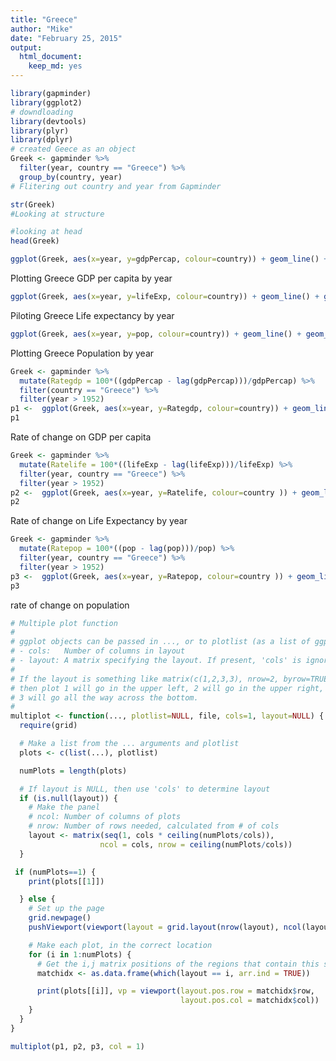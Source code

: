 ```yaml
---
title: "Greece"
author: "Mike"
date: "February 25, 2015"
output: 
  html_document:
    keep_md: yes
---
```


```r
library(gapminder)
library(ggplot2)
# downdloading 
library(devtools)
library(plyr)
library(dplyr)
# created Geece as an object 
Greek <- gapminder %>%
  filter(year, country == "Greece") %>%
  group_by(country, year) 
# Flitering out country and year from Gapminder
```

```r
str(Greek) 
#Looking at structure
```
```r
#looking at head
head(Greek)
```
```r
ggplot(Greek, aes(x=year, y=gdpPercap, colour=country)) + geom_line() + geom_point() + geom_line(colour = "blue") + ggtitle("Greece GDP per captia") 
```

Plotting Greece GDP per capita by year



```r

ggplot(Greek, aes(x=year, y=lifeExp, colour=country)) + geom_line() + geom_point() + geom_line(colour = "blue") + ggtitle("Greece Life Expectancy")

```

Piloting Greece Life expectancy by year



```r

ggplot(Greek, aes(x=year, y=pop, colour=country)) + geom_line() + geom_point() + geom_line(colour = "blue") + ggtitle("Greece Population per year")
```


Plotting Greece Population by year

```r
Greek <- gapminder %>% 
  mutate(Rategdp = 100*((gdpPercap - lag(gdpPercap)))/gdpPercap) %>%
  filter(country == "Greece") %>%
  filter(year > 1952) 
p1 <-  ggplot(Greek, aes(x=year, y=Rategdp, colour=country)) + geom_line() + geom_point() + geom_line(colour = "blue") + ggtitle("Greece Rate of change on GDP per capita")
p1

```

Rate of change on GDP per capita

```r
Greek <- gapminder %>%
  mutate(Ratelife = 100*((lifeExp - lag(lifeExp)))/lifeExp) %>%
  filter(year, country == "Greece") %>%
  filter(year > 1952) 
p2 <-  ggplot(Greek, aes(x=year, y=Ratelife, colour=country )) + geom_line() + geom_point() +  geom_line(colour = "blue") + ggtitle("Greece Change in Life Expectancy" )
p2
```

Rate of change on Life Expectancy by year
```r
Greek <- gapminder %>%
  mutate(Ratepop = 100*((pop - lag(pop)))/pop) %>%
  filter(year, country == "Greece") %>%
  filter(year > 1952) 
p3 <-  ggplot(Greek, aes(x=year, y=Ratepop, colour=country )) + geom_line() + geom_point() +  geom_line(colour = "blue") + ggtitle("Greece Change in Population" )
p3
```

rate of change on population

```r
# Multiple plot function
#
# ggplot objects can be passed in ..., or to plotlist (as a list of ggplot objects)
# - cols:   Number of columns in layout
# - layout: A matrix specifying the layout. If present, 'cols' is ignored.
#
# If the layout is something like matrix(c(1,2,3,3), nrow=2, byrow=TRUE),
# then plot 1 will go in the upper left, 2 will go in the upper right, and
# 3 will go all the way across the bottom.
#
multiplot <- function(..., plotlist=NULL, file, cols=1, layout=NULL) {
  require(grid)

  # Make a list from the ... arguments and plotlist
  plots <- c(list(...), plotlist)

  numPlots = length(plots)

  # If layout is NULL, then use 'cols' to determine layout
  if (is.null(layout)) {
    # Make the panel
    # ncol: Number of columns of plots
    # nrow: Number of rows needed, calculated from # of cols
    layout <- matrix(seq(1, cols * ceiling(numPlots/cols)),
                    ncol = cols, nrow = ceiling(numPlots/cols))
  }

 if (numPlots==1) {
    print(plots[[1]])

  } else {
    # Set up the page
    grid.newpage()
    pushViewport(viewport(layout = grid.layout(nrow(layout), ncol(layout))))

    # Make each plot, in the correct location
    for (i in 1:numPlots) {
      # Get the i,j matrix positions of the regions that contain this subplot
      matchidx <- as.data.frame(which(layout == i, arr.ind = TRUE))

      print(plots[[i]], vp = viewport(layout.pos.row = matchidx$row,
                                      layout.pos.col = matchidx$col))
    }
  }
}

multiplot(p1, p2, p3, col = 1)

```









